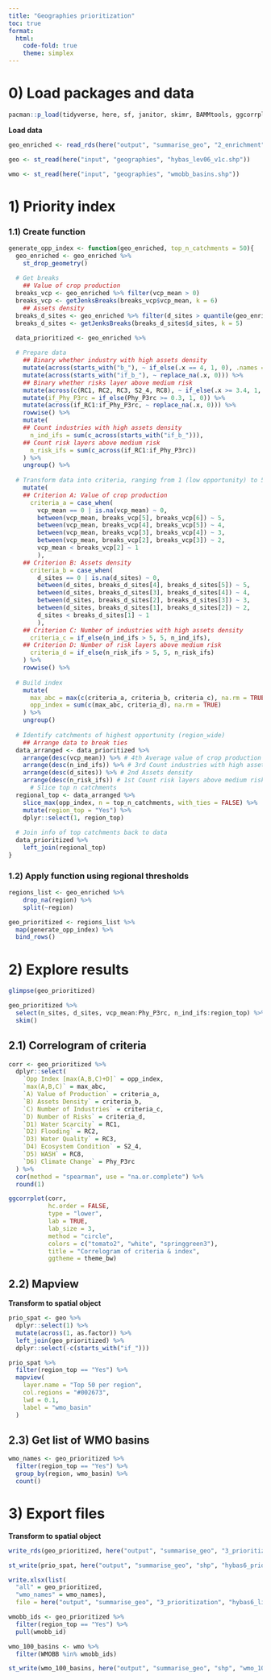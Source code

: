 ```yaml
---
title: "Geographies prioritization"
toc: true
format:
  html: 
    code-fold: true
    theme: simplex
---
```


# 0) Load packages and data

```r
pacman::p_load(tidyverse, here, sf, janitor, skimr, BAMMtools, ggcorrplot, mapview, openxlsx)
```

**Load data**

```r
geo_enriched <- read_rds(here("output", "summarise_geo", "2_enrichment", "hybas6_enriched.rds"))

geo <- st_read(here("input", "geographies", "hybas_lev06_v1c.shp"))

wmo <- st_read(here("input", "geographies", "wmobb_basins.shp"))
```

# 1) Priority index

### 1.1) Create function

```r
generate_opp_index <- function(geo_enriched, top_n_catchments = 50){
  geo_enriched <- geo_enriched %>%
    st_drop_geometry()
  
  # Get breaks
    ## Value of crop production
  breaks_vcp <- geo_enriched %>% filter(vcp_mean > 0)
  breaks_vcp <- getJenksBreaks(breaks_vcp$vcp_mean, k = 6)
    ## Assets density
  breaks_d_sites <- geo_enriched %>% filter(d_sites > quantile(geo_enriched$d_sites, probs = c(0.5), na.rm = TRUE))
  breaks_d_sites <- getJenksBreaks(breaks_d_sites$d_sites, k = 5)

  data_prioritized <- geo_enriched %>%
  
  # Prepare data
    ## Binary whether industry with high assets density
    mutate(across(starts_with("b_"), ~ if_else(.x == 4, 1, 0), .names = "if_{.col}")) %>%
    mutate(across(starts_with("if_b_"), ~ replace_na(.x, 0))) %>%
    ## Binary whether risks layer above medium risk
    mutate(across(c(RC1, RC2, RC3, S2_4, RC8), ~ if_else(.x >= 3.4, 1, 0), .names = "if_{.col}")) %>%
    mutate(if_Phy_P3rc = if_else(Phy_P3rc >= 0.3, 1, 0)) %>%
    mutate(across(if_RC1:if_Phy_P3rc, ~ replace_na(.x, 0))) %>%
    rowwise() %>%
    mutate(
    ## Count industries with high assets density  
      n_ind_ifs = sum(c_across(starts_with("if_b_"))),
    ## Count risk layers above medium risk  
      n_risk_ifs = sum(c_across(if_RC1:if_Phy_P3rc))
    ) %>%
    ungroup() %>%
  
  # Transform data into criteria, ranging from 1 (low opportunity) to 5 (high opportunity)
    mutate(
    ## Criterion A: Value of crop production
      criteria_a = case_when(
        vcp_mean == 0 | is.na(vcp_mean) ~ 0,
        between(vcp_mean, breaks_vcp[5], breaks_vcp[6]) ~ 5,
        between(vcp_mean, breaks_vcp[4], breaks_vcp[5]) ~ 4,
        between(vcp_mean, breaks_vcp[3], breaks_vcp[4]) ~ 3,
        between(vcp_mean, breaks_vcp[2], breaks_vcp[3]) ~ 2,
        vcp_mean < breaks_vcp[2] ~ 1
        ),
    ## Criterion B: Assets density
      criteria_b = case_when(
        d_sites == 0 | is.na(d_sites) ~ 0,
        between(d_sites, breaks_d_sites[4], breaks_d_sites[5]) ~ 5,
        between(d_sites, breaks_d_sites[3], breaks_d_sites[4]) ~ 4,
        between(d_sites, breaks_d_sites[2], breaks_d_sites[3]) ~ 3,
        between(d_sites, breaks_d_sites[1], breaks_d_sites[2]) ~ 2,
        d_sites < breaks_d_sites[1] ~ 1
        ),
    ## Criterion C: Number of industries with high assets density
      criteria_c = if_else(n_ind_ifs > 5, 5, n_ind_ifs),
    ## Criterion D: Number of risk layers above medium risk
      criteria_d = if_else(n_risk_ifs > 5, 5, n_risk_ifs)
    ) %>%
    rowwise() %>%
  
  # Build index
    mutate(
      max_abc = max(c(criteria_a, criteria_b, criteria_c), na.rm = TRUE), # Max of economic factors Max(A,B,C)
      opp_index = sum(c(max_abc, criteria_d), na.rm = TRUE)               # Opportunity Index [max(A,B,C)+D]
    ) %>%
    ungroup()
  
  # Identify catchments of highest opportunity (region_wide)
    ## Arrange data to break ties 
  data_arranged <- data_prioritized %>%
    arrange(desc(vcp_mean)) %>% # 4th Average value of crop production
    arrange(desc(n_ind_ifs)) %>% # 3rd Count industries with high assets density 
    arrange(desc(d_sites)) %>% # 2nd Assets density
    arrange(desc(n_risk_ifs)) # 1st Count risk layers above medium risk
      # Slice top n catchments
  regional_top <- data_arranged %>%
    slice_max(opp_index, n = top_n_catchments, with_ties = FALSE) %>%
    mutate(region_top = "Yes") %>%
    dplyr::select(1, region_top)
  
  # Join info of top catchments back to data 
  data_prioritized %>%
    left_join(regional_top)
}
```

### 1.2) Apply function using regional thresholds

```r
regions_list <- geo_enriched %>% 
    drop_na(region) %>% 
    split(~region)

geo_prioritized <- regions_list %>% 
  map(generate_opp_index) %>% 
  bind_rows()
```

# 2) Explore results

```r
glimpse(geo_prioritized)
```

```r
geo_prioritized %>%
  select(n_sites, d_sites, vcp_mean:Phy_P3rc, n_ind_ifs:region_top) %>%
  skim()
```

## 2.1) Correlogram of criteria

```r
corr <- geo_prioritized %>%
  dplyr::select(
    `Opp Index [max(A,B,C)+D]` = opp_index,
    `max(A,B,C)` = max_abc,
    `A) Value of Production` = criteria_a,
    `B) Assets Density` = criteria_b,
    `C) Number of Industries` = criteria_c, 
    `D) Number of Risks` = criteria_d, 
    `D1) Water Scarcity` = RC1,
    `D2) Flooding` = RC2,
    `D3) Water Quality` = RC3, 
    `D4) Ecosystem Condition` = S2_4, 
    `D5) WASH` = RC8, 
    `D6) Climate Change` = Phy_P3rc
  ) %>%
  cor(method = "spearman", use = "na.or.complete") %>%
  round(1)
```

```r
ggcorrplot(corr,
           hc.order = FALSE, 
           type = "lower", 
           lab = TRUE, 
           lab_size = 3, 
           method = "circle", 
           colors = c("tomato2", "white", "springgreen3"), 
           title = "Correlogram of criteria & index", 
           ggtheme = theme_bw)
```

## 2.2) Mapview

**Transform to spatial object**

```r
prio_spat <- geo %>%
  dplyr::select(1) %>%
  mutate(across(1, as.factor)) %>%
  left_join(geo_prioritized) %>%
  dplyr::select(-c(starts_with("if_")))
```

```r
prio_spat %>%
  filter(region_top == "Yes") %>%
  mapview(
    layer.name = "Top 50 per region",
    col.regions = "#002673", 
    lwd = 0.1,
    label = "wmo_basin"
  )
```

## 2.3) Get list of WMO basins

```r
wmo_names <- geo_prioritized %>%
  filter(region_top == "Yes") %>%
  group_by(region, wmo_basin) %>%
  count()
```

# 3) Export files

**Transform to spatial object**

```r
write_rds(geo_prioritized, here("output", "summarise_geo", "3_prioritization", "hybas6_prioritized.rds"))
```

```r
st_write(prio_spat, here("output", "summarise_geo", "shp", "hybas6_prioritized.shp"), layer_options = "ENCODING=UTF-8", delete_layer = TRUE)
```

```r
write.xlsx(list(
  "all" = geo_prioritized,
  "wmo_names" = wmo_names),
  file = here("output", "summarise_geo", "3_prioritization", "hybas6_list_basins_collective_action.xlsx"), rowNames = FALSE)
```

```r
wmobb_ids <- geo_prioritized %>%
  filter(region_top == "Yes") %>%
  pull(wmobb_id)

wmo_100_basins <- wmo %>%
  filter(WMOBB %in% wmobb_ids)
```

```r
st_write(wmo_100_basins, here("output", "summarise_geo", "shp", "wmo_100_basins.shp"), layer_options = "ENCODING=UTF-8", delete_layer = TRUE)
```
